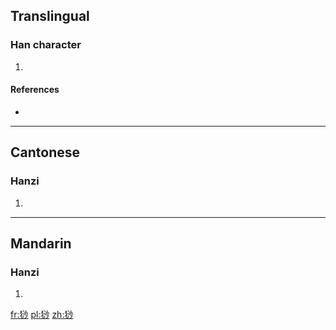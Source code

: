 ==Translingual==

===Han character===
{{Han char|rn=94|rad=犬|as=07|sn=10|four=4922<sub>0</sub>|canj=大竹水火竹 (KHEFH)}}

# {{defn|Han|sort=犬07}}

====References====
* {{Han ref|kx=0712.071|dkj=20451|dj=1124.090|hdz=21350.050|uh=7300|ud=29440|bh=D2A3|bd=53923}}

----

==Cantonese==

===Hanzi===
{{yue-hanzi|jyut=|y=sa1}}

# {{defn|lang=yue|sort=犬07}}

----

==Mandarin==

===Hanzi===
{{cmn-hanzi|pin=[[shā]] ([[sha1]])|wg=sha<sup>1</sup>}}

# {{defn|lang=cmn|sort=犬07}}

[[fr:猀]]
[[pl:猀]]
[[zh:猀]]